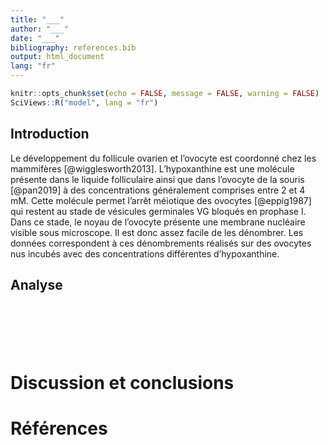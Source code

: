 ```yaml
---
title: "___"
author: "___"
date: "___"
bibliography: references.bib
output: html_document 
lang: "fr"
---
```


<!--% Complétez l'entête YAML.-->

```r
knitr::opts_chunk$set(echo = FALSE, message = FALSE, warning = FALSE)
SciViews::R("model", lang = "fr")
```

## Introduction

Le développement du follicule ovarien et l'ovocyte est coordonné chez les mammifères [@wigglesworth2013]. L'hypoxanthine est une molécule présente dans le liquide folliculaire ainsi que dans l'ovocyte de la souris [@pan2019] à des concentrations généralement comprises entre 2 et 4 mM. Cette molécule permet l'arrêt méiotique des ovocytes [@eppig1987] qui restent au stade de vésicules germinales VG bloqués en prophase I. Dans ce stade, le noyau de l'ovocyte présente une membrane nucléaire visible sous microscope. Il est donc assez facile de les dénombrer. Les données correspondent à ces dénombrements réalisés sur des ovocytes nus incubés avec des concentrations différentes d'hypoxanthine.

<!--# Attention: vg dénombre les ovocytes n'ayant pas maturés. -->

## Analyse

<!--% Importez le tableau `ovocyte.csv` et assignez-le à `ovo`. Vérifiez le type des variables. -->

<!--# Attention: pour effectuer les analyses ci-dessous, vous devez vous inspirer du code provenant de l'ensemble du module 4 que vous devez adapter au contexte de votre GLM! -->

```r

```

<!--% Réalisez un tableau et un graphique pertinent montrant la proportion d'ovocytes ayant maturé en fonction de la concentration d'hypoxanthine. -->

```r

```

```r

```

<!--% Interprétez le tableau et le graphique ci-dessus en 3 à 4 phrases maximum. -->

<!--% Réalisez un modèle linéaire généralisé de la maturation des ovocytes en fonction de l'hypoxanthine. Étudiez le résumé du modèle. -->

```r

```

<!--% Interprétez le modèle ci-dessus en 3 à 5 phrases maximum. -->

<!--% Réalisez un graphique qui montre les données et le modèle ajusté. -->

```r

```

<!--% Interprétez ce graphique en 1 phrase. -->

<!--% Effectuez l'analyse des résidus avec le graphique le plus pertinent pour déterminer s'il y a ou non un problème de diseprsion des résidus (équivalent à une hétéroscédaticité des résidus dans un modèle linéaire classique). -->

```r

```

<!--% Interprétez le graphique ci-dessus en 1 phrase. -->

# Discussion et conclusions

<!--% Discutez vos résultats et apportez des conclusions ici en 2 à 3 phrases maximum. -->

<!--# Ne modifiez, ni n'écrivez rien ci-dessous. Les références seront automatiquement compilées à la fin du document après le titre "Références". -->

# Références {.unnumbered}
